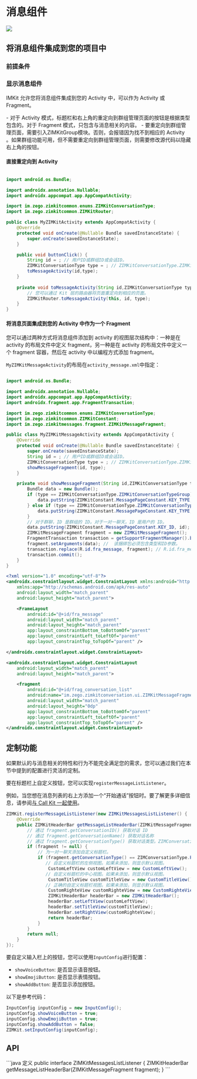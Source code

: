 # 消息组件



<ZIMKitMessageInfo />

<Frame width="200" height="auto" caption="">
    <img src="https://storage.zego.im/sdk-doc/Pics/zimkit_android/zimkit_android_message_en_new.gif" />
</Frame>

## 将消息组件集成到您的项目中

### 前提条件


<ZIMKItComponentPrefixInfoNew quickStart="https://www.zegocloud.com/docs/uikit/zh/in-app-chat-kit-android/quick-start"/>

### 显示消息组件

IMKit 允许您将消息组件集成到您的 Activity 中，可以作为 Activity 或 Fragment。

<Warning title="Warning">
- 对于 Activity 模式，标题栏和右上角的重定向到群组管理页面的按钮是根据类型包含的。对于 Fragment 模式，只包含与消息相关的内容。
- 要重定向到群组管理页面，需要引入ZIMKitGroup模块。否则，会报错因为找不到相应的 Activity 。如果群组功能可用，但不需要重定向到群组管理页面，则需要修改源代码以隐藏右上角的按钮。
</Warning>

#### 直接重定向到 Activity

```java MyZIMKitActivity.java

import android.os.Bundle;

import androidx.annotation.Nullable;
import androidx.appcompat.app.AppCompatActivity;

import im.zego.zimkitcommon.enums.ZIMKitConversationType;
import im.zego.zimkitcommon.ZIMKitRouter;

public class MyZIMKitActivity extends AppCompatActivity {
    @Override
    protected void onCreate(@Nullable Bundle savedInstanceState) {
        super.onCreate(savedInstanceState);
    }

    public void buttonClick() {
        String id = ; // 用户ID或群组ID或会话ID。
        ZIMKitConversationType type = ; // ZIMKitConversationType.ZIMKitConversationTypeGroup 或 ZIMKitConversationType.ZIMKitConversationTypePeer
        toMessageActivity(id,type);
    }
    
    private void toMessageActivity(String id,ZIMKitConversationType type){
        // 您可以通过 Kit 层的路由器将页面重定向到相应的页面。
        ZIMKitRouter.toMessageActivity(this, id, type);
    }
}
```

#### 将消息页面集成到您的 Activity 中作为一个 Fragment

您可以通过两种方式将消息组件添加到 activity 的视图层次结构中：一种是在 activity 的布局文件中定义 fragment，另一种是在 activity 的布局文件中定义一个 fragment 容器，然后在 activity 中以编程方式添加 fragment。 


<Tabs>
<Tab title="以编程方式添加 Fragment">

`MyZIMKitMessageActivity`的布局在`activity_message.xml`中指定：

<CodeGroup>

```java MyZIMKitMessageActivity.java {16-18,30-33}

import android.os.Bundle;

import androidx.annotation.Nullable;
import androidx.appcompat.app.AppCompatActivity;
import androidx.fragment.app.FragmentTransaction;

import im.zego.zimkitcommon.enums.ZIMKitConversationType;
import im.zego.zimkitcommon.ZIMKitConstant;
import im.zego.zimkitmessages.fragment.ZIMKitMessageFragment;

public class MyZIMKitMessageActivity extends AppCompatActivity {
    @Override
    protected void onCreate(@Nullable Bundle savedInstanceState) {
        super.onCreate(savedInstanceState);
        String id = ; // 用户ID或群组ID或会话ID。
        ZIMKitConversationType type = ; // ZIMKitConversationType.ZIMKitConversationTypeGroup or ZIMKitConversationType.ZIMKitConversationTypePeer
        showMessageFragment(id, type);
    }

    private void showMessageFragment(String id,ZIMKitConversationType type) {
        Bundle data = new Bundle();
        if (type == ZIMKitConversationType.ZIMKitConversationTypeGroup) { // 对于一个群聊，请输入 TYPE_GROUP_MESSAGE 类型。
            data.putString(ZIMKitConstant.MessagePageConstant.KEY_TYPE, ZIMKitConstant.MessagePageConstant.TYPE_GROUP_MESSAGE);
        } else if (type == ZIMKitConversationType.ZIMKitConversationTypePeer) { // 对于一对一的聊天，请输入 TYPE_SINGLE_MESSAGE 类型。
            data.putString(ZIMKitConstant.MessagePageConstant.KEY_TYPE, ZIMKitConstant.MessagePageConstant.TYPE_SINGLE_MESSAGE);
        }
        // 对于群聊，ID 是群组的 ID。对于一对一聊天，ID 是用户的 ID。
        data.putString(ZIMKitConstant.MessagePageConstant.KEY_ID, id);
        ZIMKitMessageFragment fragment = new ZIMKitMessageFragment();
        FragmentTransaction transaction = getSupportFragmentManager().beginTransaction();
        fragment.setArguments(data); //  该捆绑包必须包含类型和ID参数。
        transaction.replace(R.id.fra_message, fragment); // R.id.fra_message 是在 XML 文件中定义的 FrameLayout 的 ID。
        transaction.commit();
    }
}
```

```xml activity_message.xml
<?xml version="1.0" encoding="utf-8"?>
<androidx.constraintlayout.widget.ConstraintLayout xmlns:android="http://schemas.android.com/apk/res/android"
    xmlns:app="http://schemas.android.com/apk/res-auto"
    android:layout_width="match_parent"
    android:layout_height="match_parent">

    <FrameLayout
        android:id="@+id/fra_message"
        android:layout_width="match_parent"
        android:layout_height="match_parent"
        app:layout_constraintBottom_toBottomOf="parent"
        app:layout_constraintLeft_toLeftOf="parent"
        app:layout_constraintTop_toTopOf="parent" />

</androidx.constraintlayout.widget.ConstraintLayout>
```
</CodeGroup>
</Tab>
<Tab title="通过 XML 添加 Fragment">

```xml {7}
<androidx.constraintlayout.widget.ConstraintLayout
    android:layout_width="match_parent"
    android:layout_height="match_parent">

    <fragment
        android:id="@+id/frag_conversation_list"
        android:name="im.zego.zimkitconversation.ui.ZIMKitMessageFragment"
        android:layout_width="match_parent"
        android:layout_height="0dp"
        app:layout_constraintBottom_toBottomOf="parent"
        app:layout_constraintLeft_toLeftOf="parent"
        app:layout_constraintTop_toTopOf="parent" />
</androidx.constraintlayout.widget.ConstraintLayout>
```
</Tab>
</Tabs>


## 定制功能

如果默认的与消息相关的特性和行为不能完全满足您的需求，您可以通过我们在本节中提到的配置进行灵活的定制。

<Accordion title="自定义标题栏" defaultOpen="false">

要在标题栏上自定义按钮，您可以实现`registerMessageListListener`。

例如，当您想在消息列表的右上方添加一个“开始通话”按钮时。要了解更多详细信息，请参阅<a href="../04-Advanced%20features/01-Use%20in%20conjunction%20with%20Call%20Kit.mdx">与 Call Kit 一起使用</a>。

```java MyZIMKitMessageActivity.java {1,3,11-20}
ZIMKit.registerMessageListListener(new ZIMKitMessagesListListener() {
    @Override
    public ZIMKitHeaderBar getMessageListHeaderBar(ZIMKitMessageFragment fragment) {
        // 通过 fragment.getConversationID() 获取对话 ID
        // 通过 fragment.getConversationName() 获取对话名称
        // 通过 fragment.getConversationType() 获取对话类型。ZIMConversationType.PEER：一对一聊天，ZIMConversationType.GROUP：群聊
        if (fragment != null) {
            // 为一对一聊天添加自定义标题栏。
            if (fragment.getConversationType() == ZIMConversationType.PEER) {
               // 自定义标题栏的左侧视图。如果未添加，则显示默认视图。
                CustomLeftView customLeftView = new CustomLeftView();
               // 自定义标题栏的中心视图。如果未添加，则显示默认视图。
                CustomTitleView customTitleView = new CustomTitleView();
               // 正确的自定义标题栏视图。如果未添加，则显示默认视图。
                CustomRighteView customRighteView = new CustomRighteView();
                ZIMKitHeaderBar headerBar = new ZIMKitHeaderBar();
                headerBar.setLeftView(customLeftView);
                headerBar.setTitleView(customTitleView);
                headerBar.setRightView(customRighteView);
                return headerBar;
            }
        }
        return null;
    }
});
```

</Accordion>

<Accordion title="自定义输入栏" defaultOpen="false">

要自定义输入栏上的按钮，您可以使用`InputConfig`进行配置：

- `showVoiceButton`: 是否显示语音按钮。
- `showEmojiButton`: 是否显示表情按钮。
- `showAddButton`: 是否显示添加按钮。

以下是参考代码：

```java
InputConfig inputConfig = new InputConfig();
inputConfig.showVoiceButton = true;
inputConfig.showEmojiButton = true;
inputConfig.showAddButton = false;
ZIMKit.setInputConfig(inputConfig);
```

</Accordion>

## API


<Accordion title="ZIMKitMessagesListListener" defaultOpen="false">
```java 定义
public interface ZIMKitMessagesListListener {
    ZIMKitHeaderBar getMessageListHeaderBar(ZIMKitMessageFragment fragment);
}
```
</Accordion>